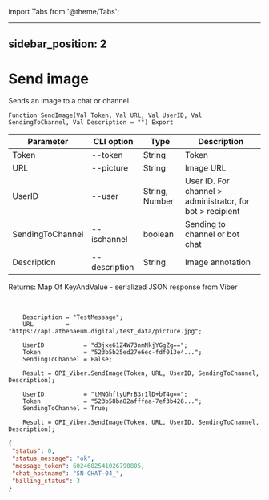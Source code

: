 ﻿import Tabs from '@theme/Tabs';

---
sidebar_position: 2
---

# Send image
 Sends an image to a chat or channel



`Function SendImage(Val Token, Val URL, Val UserID, Val SendingToChannel, Val Description = "") Export`

  | Parameter | CLI option | Type | Description |
  |-|-|-|-|
  | Token | --token | String | Token |
  | URL | --picture | String | Image URL |
  | UserID | --user | String, Number | User ID. For channel > administrator, for bot > recipient |
  | SendingToChannel | --ischannel | boolean | Sending to channel or bot chat |
  | Description | --description | String | Image annotation |

  
  Returns:  Map Of KeyAndValue - serialized JSON response from Viber

<br/>




```bsl title="Code example"
    Description = "TestMessage";
    URL         = "https://api.athenaeum.digital/test_data/picture.jpg";

    UserID           = "d3jxe61Z4W73nmNkjYGgZg==";
    Token            = "523b5b25ed27e6ec-fdf013e4...";
    SendingToChannel = False;

    Result = OPI_Viber.SendImage(Token, URL, UserID, SendingToChannel, Description);

    UserID           = "tMNGhftyUPrB3r1lD+bT4g==";
    Token            = "523b58ba82afffaa-7ef3b426...";
    SendingToChannel = True;

    Result = OPI_Viber.SendImage(Token, URL, UserID, SendingToChannel, Description);
```
 



```json title="Result"
{
 "status": 0,
 "status_message": "ok",
 "message_token": 6024682541026790805,
 "chat_hostname": "SN-CHAT-04_",
 "billing_status": 3
}
```
